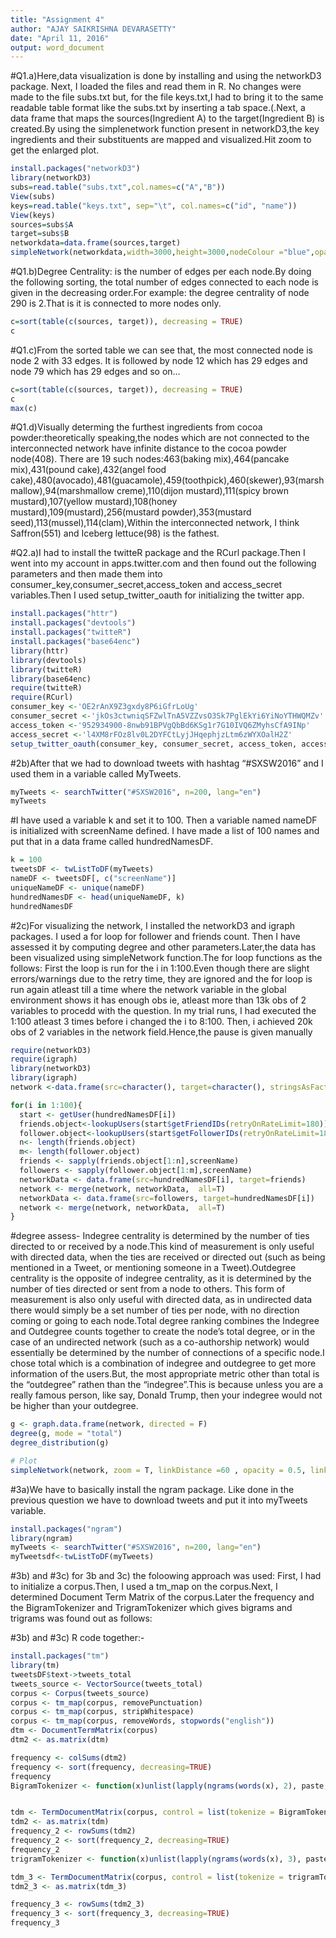 ---
title: "Assignment 4"
author: "AJAY SAIKRISHNA DEVARASETTY"
date: "April 11, 2016"
output: word_document
---
#Q1.a)Here,data visualization is done by installing and using the networkD3 package. Next, I loaded the files and read them in R. No changes were made to the file subs.txt but, for the file keys.txt,I had to bring it to the same readable table format like the subs.txt by inserting a tab space.(\t).Next, a data frame that maps the sources(Ingredient A) to the target(Ingredient B) is created.By using the simplenetwork function present in networkD3,the key ingredients and their substituents are mapped and visualized.Hit zoom to get the enlarged plot.

```{r}
install.packages("networkD3")
library(networkD3)
subs=read.table("subs.txt",col.names=c("A","B"))
View(subs)
keys=read.table("keys.txt", sep="\t", col.names=c("id", "name"))
View(keys)
sources=subs$A
target=subs$B
networkdata=data.frame(sources,target)
simpleNetwork(networkdata,width=3000,height=3000,nodeColour ="blue",opacity=0.9, textColour ="red", fontSize = 12)
```

#Q1.b)Degree Centrality: is the number of edges per each node.By doing the following sorting, the total number of edges connected to each node is given in the decreasing order.For example: the degree centrality of node 290 is 2.That is it is connected to more nodes only.
```{r}
c=sort(table(c(sources, target)), decreasing = TRUE)
c
```

#Q1.c)From the sorted table we can see that, the most connected node is node 2 with 33 edges. It is followed by node 12 which has 29 edges and node 79 which has 29 edges and so on...

```{r}
c=sort(table(c(sources, target)), decreasing = TRUE)
c
max(c)
```

#Q1.d)Visually determing the furthest ingredients from cocoa powder:theoretically speaking,the nodes which are not connected to the interconnected network have infinite distance to the cocoa powder node(408). There are 19 such nodes:463(baking mix),464(pancake mix),431(pound cake),432(angel food cake),480(avocado),481(guacamole),459(toothpick),460(skewer),93(marshmallow),94(marshmallow creme),110(dijon mustard),111(spicy brown mustard),107(yellow mustard),108(honey mustard),109(mustard),256(mustard powder),353(mustard seed),113(mussel),114(clam),Within the interconnected network, I think Saffron(551) and Iceberg lettuce(98) is the fathest.

#Q2.a)I had to install the twitteR package and the RCurl package.Then I went into my account in apps.twitter.com and then found out the following parameters and then made them into consumer_key,consumer_secret,access_token and access_secret variables.Then I used setup_twitter_oauth for initializing the twitter app.
```{r}
install.packages("httr")
install.packages("devtools")
install.packages("twitteR")
install.packages("base64enc")
library(httr)
library(devtools)
library(twitteR)
library(base64enc)
require(twitteR)
require(RCurl)
consumer_key <-'OE2rAnX9Z3gxdy8P6iGfrLoUg'
consumer_secret <-'jkOs3ctwniqSFZwlTnA5VZZvsO3Sk7PglEkYi6YiNoYTHWQMZv'
access_token <-'952934900-8nwb91BPVgQbBd6KSg1r7G10IVQ6ZMyhsCfA9INp'
access_secret <-'l4XM8rFOz8lv0L2DYFCtLyjJHqephjzLtm6zWYXOalH2Z'
setup_twitter_oauth(consumer_key, consumer_secret, access_token, access_secret)
```

#2b)After that we had to download tweets with hashtag "#SXSW2016" and I used them in a variable called MyTweets.
```{r}
myTweets <- searchTwitter("#SXSW2016", n=200, lang="en")
myTweets
```
#I have used a variable k and set it to 100. Then a variable named nameDF is initialized with screenName defined. I have made a list of 100 names and put that in a data frame called hundredNamesDF.
```{r}
k = 100
tweetsDF <- twListToDF(myTweets)
nameDF <- tweetsDF[, c("screenName")]
uniqueNameDF <- unique(nameDF)
hundredNamesDF <- head(uniqueNameDF, k)
hundredNamesDF
```

#2c)For visualizing the network, I installed the networkD3 and igraph packages. I used a for loop for follower and friends count. Then I have assessed it by computing degree and other parameters.Later,the data has been visualized using simpleNetwork function.The for loop functions as the follows: First the loop is run for the i in 1:100.Even though there are slight errors/warnings due to the retry time, they are ignored and the for loop is run again atleast till a time where the network variable in the global environment shows it has enough obs ie, atleast more than 13k obs of 2 variables to procedd with the question. In my trial runs, I had executed the 1:100 atleast 3 times before i changed the i to 8:100. Then, i achieved 20k obs of 2 variables in the network field.Hence,the pause is given manually

```{r}
require(networkD3)
require(igraph)
library(networkD3)
library(igraph)
network <-data.frame(src=character(), target=character(), stringsAsFactors=FALSE)

for(i in 1:100){
  start <- getUser(hundredNamesDF[i])
  friends.object<-lookupUsers(start$getFriendIDs(retryOnRateLimit=180))
  follower.object<-lookupUsers(start$getFollowerIDs(retryOnRateLimit=180))
  n<- length(friends.object)
  m<- length(follower.object)
  friends <- sapply(friends.object[1:n],screenName)
  followers <- sapply(follower.object[1:m],screenName)
  networkData <- data.frame(src=hundredNamesDF[i], target=friends)
  network <- merge(network, networkData,  all=T)
  networkData <- data.frame(src=followers, target=hundredNamesDF[i])
  network <- merge(network, networkData,  all=T)
}
```
#degree assess-  Indegree centrality is determined by the number of ties directed to or received by a node.This kind of measurement is only useful with directed data, when the ties are received or directed out (such as being mentioned in a Tweet, or mentioning someone in a Tweet).Outdegree centrality is the opposite of indegree centrality, as it is determined by the number of ties directed or sent from a node to others. This form of measurement is also only useful with directed data, as in undirected data there would simply be a set number of ties per node, with no direction coming or going to each node.Total degree ranking combines the Indegree and Outdegree counts together to create the node's total degree, or in the case of an undirected network (such as a co-authorship network) would essentially be determined by the number of connections of a specific node.I chose total which is a combination of indegree and outdegree to get more information of the users.But, the most appropriate metric other than total is the "outdegree" rathen than the "indegree".This is because unless you are a really famous person, like say, Donald Trump, then your indegree would not be higher than your outdegree.

```{r}
g <- graph.data.frame(network, directed = F)
degree(g, mode = "total")
degree_distribution(g)

# Plot
simpleNetwork(network, zoom = T, linkDistance =60 , opacity = 0.5, linkColour = "grey", nodeColour = "purple", nodeClickColour = "red", textColour = "blue")

```

#3a)We have to basically install the ngram package. Like done in the previous question we have to download tweets and put it into myTweets variable.
```{r}
install.packages("ngram")
library(ngram)
myTweets <- searchTwitter("#SXSW2016", n=200, lang="en")
myTweetsdf<-twListToDF(myTweets)
```
#3b) and #3c) for 3b and 3c) the foloowing approach was used: First, I had to initialize a corpus.Then, I used a tm_map on the corpus.Next, I determined Document Term Matrix of the corpus.Later the frequency and the BigramTokenizer and TrigramTokenizer which gives bigrams and trigrams was found out as follows:

#3b) and #3c) R code together:-
```{r}
install.packages("tm")
library(tm)
tweetsDF$text->tweets_total
tweets_source <- VectorSource(tweets_total)
corpus <- Corpus(tweets_source)
corpus <- tm_map(corpus, removePunctuation)
corpus <- tm_map(corpus, stripWhitespace)
corpus <- tm_map(corpus, removeWords, stopwords("english"))
dtm <- DocumentTermMatrix(corpus)
dtm2 <- as.matrix(dtm)

frequency <- colSums(dtm2)
frequency <- sort(frequency, decreasing=TRUE)
frequency
BigramTokenizer <- function(x)unlist(lapply(ngrams(words(x), 2), paste, collapse = " "), use.names = FALSE)


tdm <- TermDocumentMatrix(corpus, control = list(tokenize = BigramTokenizer))
tdm2 <- as.matrix(tdm)
frequency_2 <- rowSums(tdm2)
frequency_2 <- sort(frequency_2, decreasing=TRUE)
frequency_2
trigramTokenizer <- function(x)unlist(lapply(ngrams(words(x), 3), paste, collapse = " "), use.names = FALSE)

tdm_3 <- TermDocumentMatrix(corpus, control = list(tokenize = trigramTokenizer))
tdm2_3 <- as.matrix(tdm_3)

frequency_3 <- rowSums(tdm2_3)
frequency_3 <- sort(frequency_3, decreasing=TRUE)
frequency_3
```

